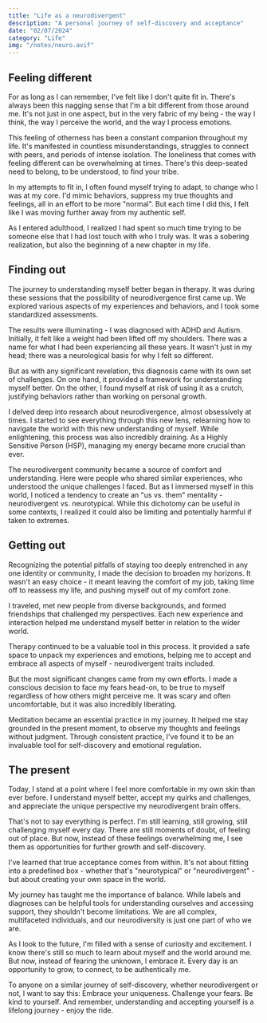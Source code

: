 ```yaml
---
title: "Life as a neurodivergent"
description: "A personal journey of self-discovery and acceptance"
date: "02/07/2024"
category: "Life"
img: "/notes/neuro.avif"
---
```


## Feeling different

For as long as I can remember, I've felt like I don't quite fit in. There's always been this nagging sense that I'm a bit different from those around me. It's not just in one aspect, but in the very fabric of my being - the way I think, the way I perceive the world, and the way I process emotions.

This feeling of otherness has been a constant companion throughout my life. It's manifested in countless misunderstandings, struggles to connect with peers, and periods of intense isolation. The loneliness that comes with feeling different can be overwhelming at times. There's this deep-seated need to belong, to be understood, to find your tribe.

In my attempts to fit in, I often found myself trying to adapt, to change who I was at my core. I'd mimic behaviors, suppress my true thoughts and feelings, all in an effort to be more "normal". But each time I did this, I felt like I was moving further away from my authentic self.

As I entered adulthood, I realized I had spent so much time trying to be someone else that I had lost touch with who I truly was. It was a sobering realization, but also the beginning of a new chapter in my life.

## Finding out

The journey to understanding myself better began in therapy. It was during these sessions that the possibility of neurodivergence first came up. We explored various aspects of my experiences and behaviors, and I took some standardized assessments.

The results were illuminating - I was diagnosed with ADHD and Autism. Initially, it felt like a weight had been lifted off my shoulders. There was a name for what I had been experiencing all these years. It wasn't just in my head; there was a neurological basis for why I felt so different.

But as with any significant revelation, this diagnosis came with its own set of challenges. On one hand, it provided a framework for understanding myself better. On the other, I found myself at risk of using it as a crutch, justifying behaviors rather than working on personal growth.

I delved deep into research about neurodivergence, almost obsessively at times. I started to see everything through this new lens, relearning how to navigate the world with this new understanding of myself. While enlightening, this process was also incredibly draining. As a Highly Sensitive Person (HSP), managing my energy became more crucial than ever.

The neurodivergent community became a source of comfort and understanding. Here were people who shared similar experiences, who understood the unique challenges I faced. But as I immersed myself in this world, I noticed a tendency to create an "us vs. them" mentality - neurodivergent vs. neurotypical. While this dichotomy can be useful in some contexts, I realized it could also be limiting and potentially harmful if taken to extremes.

## Getting out

Recognizing the potential pitfalls of staying too deeply entrenched in any one identity or community, I made the decision to broaden my horizons. It wasn't an easy choice - it meant leaving the comfort of my job, taking time off to reassess my life, and pushing myself out of my comfort zone.

I traveled, met new people from diverse backgrounds, and formed friendships that challenged my perspectives. Each new experience and interaction helped me understand myself better in relation to the wider world.

Therapy continued to be a valuable tool in this process. It provided a safe space to unpack my experiences and emotions, helping me to accept and embrace all aspects of myself - neurodivergent traits included.

But the most significant changes came from my own efforts. I made a conscious decision to face my fears head-on, to be true to myself regardless of how others might perceive me. It was scary and often uncomfortable, but it was also incredibly liberating.

Meditation became an essential practice in my journey. It helped me stay grounded in the present moment, to observe my thoughts and feelings without judgment. Through consistent practice, I've found it to be an invaluable tool for self-discovery and emotional regulation.

## The present

Today, I stand at a point where I feel more comfortable in my own skin than ever before. I understand myself better, accept my quirks and challenges, and appreciate the unique perspective my neurodivergent brain offers.

That's not to say everything is perfect. I'm still learning, still growing, still challenging myself every day. There are still moments of doubt, of feeling out of place. But now, instead of these feelings overwhelming me, I see them as opportunities for further growth and self-discovery.

I've learned that true acceptance comes from within. It's not about fitting into a predefined box - whether that's "neurotypical" or "neurodivergent" - but about creating your own space in the world.

My journey has taught me the importance of balance. While labels and diagnoses can be helpful tools for understanding ourselves and accessing support, they shouldn't become limitations. We are all complex, multifaceted individuals, and our neurodiversity is just one part of who we are.

As I look to the future, I'm filled with a sense of curiosity and excitement. I know there's still so much to learn about myself and the world around me. But now, instead of fearing the unknown, I embrace it. Every day is an opportunity to grow, to connect, to be authentically me.

To anyone on a similar journey of self-discovery, whether neurodivergent or not, I want to say this: Embrace your uniqueness. Challenge your fears. Be kind to yourself. And remember, understanding and accepting yourself is a lifelong journey - enjoy the ride.
